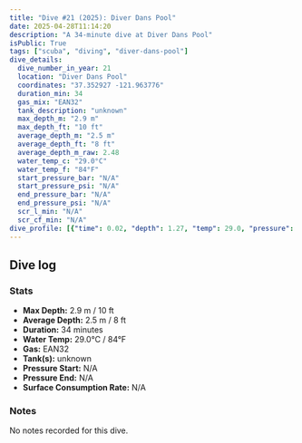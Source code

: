 ```yaml
---
title: "Dive #21 (2025): Diver Dans Pool"
date: 2025-04-28T11:14:20
description: "A 34-minute dive at Diver Dans Pool"
isPublic: True
tags: ["scuba", "diving", "diver-dans-pool"]
dive_details:
  dive_number_in_year: 21
  location: "Diver Dans Pool"
  coordinates: "37.352927 -121.963776"
  duration_min: 34
  gas_mix: "EAN32"
  tank_description: "unknown"
  max_depth_m: "2.9 m"
  max_depth_ft: "10 ft"
  average_depth_m: "2.5 m"
  average_depth_ft: "8 ft"
  average_depth_m_raw: 2.48
  water_temp_c: "29.0°C"
  water_temp_f: "84°F"
  start_pressure_bar: "N/A"
  start_pressure_psi: "N/A"
  end_pressure_bar: "N/A"
  end_pressure_psi: "N/A"
  scr_l_min: "N/A"
  scr_cf_min: "N/A"
dive_profile: [{"time": 0.02, "depth": 1.27, "temp": 29.0, "pressure": null}, {"time": 0.08, "depth": 1.38, "temp": 29.0, "pressure": null}, {"time": 0.15, "depth": 1.56, "temp": 29.0, "pressure": null}, {"time": 0.18, "depth": 1.68, "temp": 29.0, "pressure": null}, {"time": 0.22, "depth": 1.81, "temp": 29.0, "pressure": null}, {"time": 0.27, "depth": 1.99, "temp": 29.0, "pressure": null}, {"time": 0.3, "depth": 2.1, "temp": 29.0, "pressure": null}, {"time": 0.32, "depth": 2.22, "temp": 29.0, "pressure": null}, {"time": 0.35, "depth": 2.34, "temp": 29.0, "pressure": null}, {"time": 0.45, "depth": 2.54, "temp": 29.0, "pressure": null}, {"time": 0.47, "depth": 2.65, "temp": 29.0, "pressure": null}, {"time": 0.52, "depth": 2.76, "temp": 29.0, "pressure": null}, {"time": 0.65, "depth": 2.65, "temp": 29.0, "pressure": null}, {"time": 0.67, "depth": 2.53, "temp": 29.0, "pressure": null}, {"time": 0.75, "depth": 2.68, "temp": 29.0, "pressure": null}, {"time": 1.1, "depth": 2.79, "temp": 29.0, "pressure": null}, {"time": 1.13, "depth": 2.68, "temp": 29.0, "pressure": null}, {"time": 1.17, "depth": 2.58, "temp": 29.0, "pressure": null}, {"time": 1.22, "depth": 2.7, "temp": 29.0, "pressure": null}, {"time": 1.28, "depth": 2.6, "temp": 29.0, "pressure": null}, {"time": 1.37, "depth": 2.73, "temp": 29.0, "pressure": null}, {"time": 1.42, "depth": 2.61, "temp": 29.0, "pressure": null}, {"time": 1.62, "depth": 2.72, "temp": 29.0, "pressure": null}, {"time": 1.67, "depth": 2.58, "temp": 29.0, "pressure": null}, {"time": 1.83, "depth": 2.7, "temp": 29.0, "pressure": null}, {"time": 2.25, "depth": 2.48, "temp": 29.0, "pressure": null}, {"time": 2.3, "depth": 2.61, "temp": 29.0, "pressure": null}, {"time": 2.33, "depth": 2.72, "temp": 29.0, "pressure": null}, {"time": 2.38, "depth": 2.6, "temp": 29.0, "pressure": null}, {"time": 2.45, "depth": 2.72, "temp": 29.0, "pressure": null}, {"time": 2.53, "depth": 2.59, "temp": 29.0, "pressure": null}, {"time": 2.57, "depth": 2.7, "temp": 29.0, "pressure": null}, {"time": 2.67, "depth": 2.59, "temp": 29.0, "pressure": null}, {"time": 2.77, "depth": 2.71, "temp": 29.0, "pressure": null}, {"time": 2.82, "depth": 2.81, "temp": 29.0, "pressure": null}, {"time": 2.88, "depth": 2.69, "temp": 29.0, "pressure": null}, {"time": 3.02, "depth": 2.59, "temp": 29.0, "pressure": null}, {"time": 3.27, "depth": 2.48, "temp": 29.0, "pressure": null}, {"time": 3.35, "depth": 2.61, "temp": 29.0, "pressure": null}, {"time": 3.48, "depth": 2.71, "temp": 29.0, "pressure": null}, {"time": 3.8, "depth": 2.6, "temp": 29.0, "pressure": null}, {"time": 4.05, "depth": 2.37, "temp": 29.0, "pressure": null}, {"time": 4.12, "depth": 2.48, "temp": 29.0, "pressure": null}, {"time": 4.13, "depth": 2.64, "temp": 29.0, "pressure": null}, {"time": 4.32, "depth": 2.76, "temp": 29.0, "pressure": null}, {"time": 4.33, "depth": 2.66, "temp": 29.0, "pressure": null}, {"time": 4.55, "depth": 2.77, "temp": 29.0, "pressure": null}, {"time": 4.6, "depth": 2.65, "temp": 29.0, "pressure": null}, {"time": 4.75, "depth": 2.5, "temp": 29.0, "pressure": null}, {"time": 4.83, "depth": 2.61, "temp": 29.0, "pressure": null}, {"time": 5.28, "depth": 2.71, "temp": 29.0, "pressure": null}, {"time": 5.48, "depth": 2.58, "temp": 29.0, "pressure": null}, {"time": 5.63, "depth": 2.72, "temp": 29.0, "pressure": null}, {"time": 5.95, "depth": 2.43, "temp": 29.0, "pressure": null}, {"time": 5.97, "depth": 2.6, "temp": 29.0, "pressure": null}, {"time": 6.13, "depth": 2.7, "temp": 29.0, "pressure": null}, {"time": 6.28, "depth": 2.6, "temp": 29.0, "pressure": null}, {"time": 6.32, "depth": 2.5, "temp": 29.0, "pressure": null}, {"time": 6.35, "depth": 2.6, "temp": 29.0, "pressure": null}, {"time": 6.38, "depth": 2.75, "temp": 29.0, "pressure": null}, {"time": 6.45, "depth": 2.57, "temp": 29.0, "pressure": null}, {"time": 6.53, "depth": 2.73, "temp": 29.0, "pressure": null}, {"time": 6.57, "depth": 2.6, "temp": 29.0, "pressure": null}, {"time": 6.65, "depth": 2.74, "temp": 29.0, "pressure": null}, {"time": 6.7, "depth": 2.63, "temp": 29.0, "pressure": null}, {"time": 6.77, "depth": 2.74, "temp": 29.0, "pressure": null}, {"time": 6.82, "depth": 2.63, "temp": 29.0, "pressure": null}, {"time": 6.9, "depth": 2.73, "temp": 29.0, "pressure": null}, {"time": 6.95, "depth": 2.57, "temp": 29.0, "pressure": null}, {"time": 7.02, "depth": 2.72, "temp": 29.0, "pressure": null}, {"time": 7.08, "depth": 2.59, "temp": 29.0, "pressure": null}, {"time": 7.13, "depth": 2.73, "temp": 29.0, "pressure": null}, {"time": 7.18, "depth": 2.57, "temp": 29.0, "pressure": null}, {"time": 7.27, "depth": 2.67, "temp": 29.0, "pressure": null}, {"time": 7.38, "depth": 2.78, "temp": 29.0, "pressure": null}, {"time": 7.43, "depth": 2.55, "temp": 29.0, "pressure": null}, {"time": 7.55, "depth": 2.65, "temp": 29.0, "pressure": null}, {"time": 7.7, "depth": 2.5, "temp": 29.0, "pressure": null}, {"time": 7.72, "depth": 2.38, "temp": 29.0, "pressure": null}, {"time": 7.77, "depth": 2.49, "temp": 29.0, "pressure": null}, {"time": 7.8, "depth": 2.66, "temp": 29.0, "pressure": null}, {"time": 8.02, "depth": 2.53, "temp": 29.0, "pressure": null}, {"time": 8.13, "depth": 2.68, "temp": 29.0, "pressure": null}, {"time": 8.28, "depth": 2.53, "temp": 29.0, "pressure": null}, {"time": 8.37, "depth": 2.38, "temp": 29.0, "pressure": null}, {"time": 8.45, "depth": 2.52, "temp": 29.0, "pressure": null}, {"time": 8.57, "depth": 2.65, "temp": 29.0, "pressure": null}, {"time": 8.73, "depth": 2.77, "temp": 29.0, "pressure": null}, {"time": 8.75, "depth": 2.64, "temp": 29.0, "pressure": null}, {"time": 8.88, "depth": 2.54, "temp": 29.0, "pressure": null}, {"time": 8.93, "depth": 2.81, "temp": 29.0, "pressure": null}, {"time": 9.05, "depth": 2.71, "temp": 29.0, "pressure": null}, {"time": 9.22, "depth": 2.6, "temp": 29.0, "pressure": null}, {"time": 9.33, "depth": 2.71, "temp": 29.0, "pressure": null}, {"time": 10.0, "depth": 2.56, "temp": 29.0, "pressure": null}, {"time": 10.03, "depth": 2.7, "temp": 29.0, "pressure": null}, {"time": 10.2, "depth": 2.58, "temp": 29.0, "pressure": null}, {"time": 10.45, "depth": 2.76, "temp": 29.0, "pressure": null}, {"time": 10.77, "depth": 2.64, "temp": 29.0, "pressure": null}, {"time": 10.83, "depth": 2.82, "temp": 29.0, "pressure": null}, {"time": 10.85, "depth": 2.72, "temp": 29.0, "pressure": null}, {"time": 11.03, "depth": 2.62, "temp": 29.0, "pressure": null}, {"time": 11.08, "depth": 2.75, "temp": 29.0, "pressure": null}, {"time": 11.12, "depth": 2.63, "temp": 29.0, "pressure": null}, {"time": 11.23, "depth": 2.49, "temp": 29.0, "pressure": null}, {"time": 11.32, "depth": 2.6, "temp": 29.0, "pressure": null}, {"time": 11.43, "depth": 2.73, "temp": 29.0, "pressure": null}, {"time": 11.52, "depth": 2.57, "temp": 29.0, "pressure": null}, {"time": 11.57, "depth": 2.68, "temp": 29.0, "pressure": null}, {"time": 11.73, "depth": 2.54, "temp": 29.0, "pressure": null}, {"time": 11.8, "depth": 2.67, "temp": 29.0, "pressure": null}, {"time": 11.83, "depth": 2.81, "temp": 29.0, "pressure": null}, {"time": 11.88, "depth": 2.65, "temp": 29.0, "pressure": null}, {"time": 11.92, "depth": 2.55, "temp": 29.0, "pressure": null}, {"time": 12.03, "depth": 2.73, "temp": 29.0, "pressure": null}, {"time": 12.1, "depth": 2.62, "temp": 29.0, "pressure": null}, {"time": 12.25, "depth": 2.74, "temp": 29.0, "pressure": null}, {"time": 12.43, "depth": 2.59, "temp": 29.0, "pressure": null}, {"time": 12.67, "depth": 2.7, "temp": 29.0, "pressure": null}, {"time": 12.72, "depth": 2.57, "temp": 29.0, "pressure": null}, {"time": 12.87, "depth": 2.23, "temp": 29.0, "pressure": null}, {"time": 12.9, "depth": 2.42, "temp": 29.0, "pressure": null}, {"time": 12.95, "depth": 2.55, "temp": 29.0, "pressure": null}, {"time": 13.05, "depth": 2.68, "temp": 29.0, "pressure": null}, {"time": 13.1, "depth": 2.56, "temp": 29.0, "pressure": null}, {"time": 13.32, "depth": 2.68, "temp": 29.0, "pressure": null}, {"time": 13.55, "depth": 2.54, "temp": 29.0, "pressure": null}, {"time": 13.58, "depth": 2.43, "temp": 29.0, "pressure": null}, {"time": 13.6, "depth": 2.32, "temp": 29.0, "pressure": null}, {"time": 13.62, "depth": 2.55, "temp": 29.0, "pressure": null}, {"time": 13.72, "depth": 2.65, "temp": 29.0, "pressure": null}, {"time": 13.98, "depth": 2.53, "temp": 29.0, "pressure": null}, {"time": 14.02, "depth": 2.7, "temp": 29.0, "pressure": null}, {"time": 14.68, "depth": 2.81, "temp": 29.0, "pressure": null}, {"time": 14.72, "depth": 2.7, "temp": 29.0, "pressure": null}, {"time": 15.02, "depth": 2.81, "temp": 29.0, "pressure": null}, {"time": 15.03, "depth": 2.59, "temp": 29.0, "pressure": null}, {"time": 15.08, "depth": 2.71, "temp": 29.0, "pressure": null}, {"time": 15.13, "depth": 2.56, "temp": 29.0, "pressure": null}, {"time": 15.22, "depth": 2.66, "temp": 29.0, "pressure": null}, {"time": 15.48, "depth": 2.87, "temp": 29.0, "pressure": null}, {"time": 15.5, "depth": 2.71, "temp": 29.0, "pressure": null}, {"time": 15.62, "depth": 2.85, "temp": 29.0, "pressure": null}, {"time": 15.63, "depth": 2.7, "temp": 29.0, "pressure": null}, {"time": 15.65, "depth": 2.58, "temp": 29.0, "pressure": null}, {"time": 15.7, "depth": 2.7, "temp": 29.0, "pressure": null}, {"time": 15.8, "depth": 2.83, "temp": 29.0, "pressure": null}, {"time": 15.82, "depth": 2.73, "temp": 29.0, "pressure": null}, {"time": 15.9, "depth": 2.62, "temp": 29.0, "pressure": null}, {"time": 15.95, "depth": 2.74, "temp": 29.0, "pressure": null}, {"time": 16.03, "depth": 2.61, "temp": 29.0, "pressure": null}, {"time": 16.08, "depth": 2.78, "temp": 29.0, "pressure": null}, {"time": 16.23, "depth": 2.61, "temp": 29.0, "pressure": null}, {"time": 16.35, "depth": 2.74, "temp": 29.0, "pressure": null}, {"time": 16.38, "depth": 2.85, "temp": 29.0, "pressure": null}, {"time": 16.57, "depth": 2.64, "temp": 29.0, "pressure": null}, {"time": 16.62, "depth": 2.76, "temp": 29.0, "pressure": null}, {"time": 16.67, "depth": 2.66, "temp": 29.0, "pressure": null}, {"time": 17.0, "depth": 2.55, "temp": 29.0, "pressure": null}, {"time": 17.12, "depth": 2.69, "temp": 29.0, "pressure": null}, {"time": 17.23, "depth": 2.84, "temp": 29.0, "pressure": null}, {"time": 17.27, "depth": 2.71, "temp": 29.0, "pressure": null}, {"time": 17.32, "depth": 2.61, "temp": 29.0, "pressure": null}, {"time": 17.47, "depth": 2.71, "temp": 29.0, "pressure": null}, {"time": 17.52, "depth": 2.48, "temp": 29.0, "pressure": null}, {"time": 17.72, "depth": 2.66, "temp": 29.0, "pressure": null}, {"time": 17.77, "depth": 2.56, "temp": 29.0, "pressure": null}, {"time": 17.8, "depth": 2.67, "temp": 29.0, "pressure": null}, {"time": 17.98, "depth": 2.77, "temp": 29.0, "pressure": null}, {"time": 18.13, "depth": 2.65, "temp": 29.0, "pressure": null}, {"time": 18.18, "depth": 2.53, "temp": 29.0, "pressure": null}, {"time": 18.43, "depth": 2.63, "temp": 29.0, "pressure": null}, {"time": 18.52, "depth": 2.47, "temp": 29.0, "pressure": null}, {"time": 18.6, "depth": 2.35, "temp": 29.0, "pressure": null}, {"time": 18.63, "depth": 2.48, "temp": 29.0, "pressure": null}, {"time": 18.67, "depth": 2.59, "temp": 29.0, "pressure": null}, {"time": 18.72, "depth": 2.7, "temp": 29.0, "pressure": null}, {"time": 18.87, "depth": 2.58, "temp": 29.0, "pressure": null}, {"time": 19.12, "depth": 2.72, "temp": 29.0, "pressure": null}, {"time": 19.18, "depth": 2.55, "temp": 29.0, "pressure": null}, {"time": 19.22, "depth": 2.73, "temp": 29.0, "pressure": null}, {"time": 19.32, "depth": 2.6, "temp": 29.0, "pressure": null}, {"time": 19.42, "depth": 2.45, "temp": 29.0, "pressure": null}, {"time": 19.45, "depth": 2.62, "temp": 29.0, "pressure": null}, {"time": 19.53, "depth": 2.5, "temp": 29.0, "pressure": null}, {"time": 19.62, "depth": 2.63, "temp": 29.0, "pressure": null}, {"time": 19.7, "depth": 2.79, "temp": 29.0, "pressure": null}, {"time": 19.73, "depth": 2.62, "temp": 29.0, "pressure": null}, {"time": 19.82, "depth": 2.72, "temp": 29.0, "pressure": null}, {"time": 19.87, "depth": 2.58, "temp": 29.0, "pressure": null}, {"time": 19.93, "depth": 2.71, "temp": 29.0, "pressure": null}, {"time": 20.13, "depth": 2.52, "temp": 29.0, "pressure": null}, {"time": 20.18, "depth": 2.64, "temp": 29.0, "pressure": null}, {"time": 20.25, "depth": 2.51, "temp": 29.0, "pressure": null}, {"time": 20.28, "depth": 2.62, "temp": 29.0, "pressure": null}, {"time": 20.32, "depth": 2.74, "temp": 29.0, "pressure": null}, {"time": 20.38, "depth": 2.6, "temp": 29.0, "pressure": null}, {"time": 20.5, "depth": 2.42, "temp": 29.0, "pressure": null}, {"time": 20.58, "depth": 2.52, "temp": 29.0, "pressure": null}, {"time": 20.63, "depth": 2.69, "temp": 29.0, "pressure": null}, {"time": 20.83, "depth": 2.58, "temp": 29.0, "pressure": null}, {"time": 20.93, "depth": 2.7, "temp": 29.0, "pressure": null}, {"time": 20.97, "depth": 2.52, "temp": 29.0, "pressure": null}, {"time": 20.98, "depth": 2.68, "temp": 29.0, "pressure": null}, {"time": 21.03, "depth": 2.78, "temp": 29.0, "pressure": null}, {"time": 21.1, "depth": 2.64, "temp": 29.0, "pressure": null}, {"time": 21.2, "depth": 2.77, "temp": 29.0, "pressure": null}, {"time": 21.23, "depth": 2.67, "temp": 29.0, "pressure": null}, {"time": 21.35, "depth": 2.51, "temp": 29.0, "pressure": null}, {"time": 21.4, "depth": 2.67, "temp": 29.0, "pressure": null}, {"time": 21.42, "depth": 2.79, "temp": 29.0, "pressure": null}, {"time": 21.55, "depth": 2.64, "temp": 29.0, "pressure": null}, {"time": 21.72, "depth": 2.77, "temp": 29.0, "pressure": null}, {"time": 21.82, "depth": 2.89, "temp": 29.0, "pressure": null}, {"time": 21.92, "depth": 2.77, "temp": 29.0, "pressure": null}, {"time": 22.05, "depth": 2.59, "temp": 29.0, "pressure": null}, {"time": 22.12, "depth": 2.78, "temp": 29.0, "pressure": null}, {"time": 22.13, "depth": 2.67, "temp": 29.0, "pressure": null}, {"time": 22.35, "depth": 2.83, "temp": 29.0, "pressure": null}, {"time": 22.38, "depth": 2.71, "temp": 29.0, "pressure": null}, {"time": 22.4, "depth": 2.6, "temp": 29.0, "pressure": null}, {"time": 22.47, "depth": 2.42, "temp": 29.0, "pressure": null}, {"time": 22.48, "depth": 2.59, "temp": 29.0, "pressure": null}, {"time": 22.52, "depth": 2.77, "temp": 29.0, "pressure": null}, {"time": 22.68, "depth": 2.59, "temp": 29.0, "pressure": null}, {"time": 22.73, "depth": 2.7, "temp": 29.0, "pressure": null}, {"time": 22.9, "depth": 2.57, "temp": 29.0, "pressure": null}, {"time": 22.95, "depth": 2.69, "temp": 29.0, "pressure": null}, {"time": 23.03, "depth": 2.49, "temp": 29.0, "pressure": null}, {"time": 23.08, "depth": 2.64, "temp": 29.0, "pressure": null}, {"time": 23.15, "depth": 2.77, "temp": 29.0, "pressure": null}, {"time": 23.28, "depth": 2.64, "temp": 29.0, "pressure": null}, {"time": 23.37, "depth": 2.75, "temp": 29.0, "pressure": null}, {"time": 23.5, "depth": 2.46, "temp": 29.0, "pressure": null}, {"time": 23.57, "depth": 2.6, "temp": 29.0, "pressure": null}, {"time": 23.6, "depth": 2.74, "temp": 29.0, "pressure": null}, {"time": 23.63, "depth": 2.64, "temp": 29.0, "pressure": null}, {"time": 23.78, "depth": 2.76, "temp": 29.0, "pressure": null}, {"time": 23.92, "depth": 2.64, "temp": 29.0, "pressure": null}, {"time": 23.95, "depth": 2.53, "temp": 29.0, "pressure": null}, {"time": 23.98, "depth": 2.42, "temp": 29.0, "pressure": null}, {"time": 24.08, "depth": 2.59, "temp": 29.0, "pressure": null}, {"time": 24.15, "depth": 2.43, "temp": 29.0, "pressure": null}, {"time": 24.23, "depth": 2.6, "temp": 29.0, "pressure": null}, {"time": 24.32, "depth": 2.81, "temp": 29.0, "pressure": null}, {"time": 24.38, "depth": 2.67, "temp": 29.0, "pressure": null}, {"time": 24.58, "depth": 2.78, "temp": 29.0, "pressure": null}, {"time": 24.65, "depth": 2.62, "temp": 29.0, "pressure": null}, {"time": 24.72, "depth": 2.75, "temp": 29.0, "pressure": null}, {"time": 24.77, "depth": 2.6, "temp": 29.0, "pressure": null}, {"time": 24.87, "depth": 2.73, "temp": 29.0, "pressure": null}, {"time": 24.92, "depth": 2.6, "temp": 29.0, "pressure": null}, {"time": 25.02, "depth": 2.7, "temp": 29.0, "pressure": null}, {"time": 25.03, "depth": 2.54, "temp": 29.0, "pressure": null}, {"time": 25.1, "depth": 2.67, "temp": 29.0, "pressure": null}, {"time": 25.15, "depth": 2.79, "temp": 29.0, "pressure": null}, {"time": 25.25, "depth": 2.54, "temp": 29.0, "pressure": null}, {"time": 25.27, "depth": 2.64, "temp": 29.0, "pressure": null}, {"time": 25.32, "depth": 2.75, "temp": 29.0, "pressure": null}, {"time": 25.45, "depth": 2.56, "temp": 29.0, "pressure": null}, {"time": 25.48, "depth": 2.45, "temp": 29.0, "pressure": null}, {"time": 25.53, "depth": 2.57, "temp": 29.0, "pressure": null}, {"time": 25.58, "depth": 2.69, "temp": 29.0, "pressure": null}, {"time": 25.65, "depth": 2.57, "temp": 29.0, "pressure": null}, {"time": 25.7, "depth": 2.69, "temp": 29.0, "pressure": null}, {"time": 26.2, "depth": 2.42, "temp": 29.0, "pressure": null}, {"time": 26.28, "depth": 2.56, "temp": 29.0, "pressure": null}, {"time": 26.3, "depth": 2.72, "temp": 29.0, "pressure": null}, {"time": 26.45, "depth": 2.62, "temp": 29.0, "pressure": null}, {"time": 26.47, "depth": 2.74, "temp": 29.0, "pressure": null}, {"time": 26.48, "depth": 2.62, "temp": 29.0, "pressure": null}, {"time": 26.53, "depth": 2.76, "temp": 29.0, "pressure": null}, {"time": 26.65, "depth": 2.89, "temp": 29.0, "pressure": null}, {"time": 26.73, "depth": 2.72, "temp": 29.0, "pressure": null}, {"time": 26.77, "depth": 2.88, "temp": 29.0, "pressure": null}, {"time": 26.83, "depth": 2.77, "temp": 29.0, "pressure": null}, {"time": 26.87, "depth": 2.65, "temp": 29.0, "pressure": null}, {"time": 26.95, "depth": 2.77, "temp": 29.0, "pressure": null}, {"time": 27.1, "depth": 2.66, "temp": 29.0, "pressure": null}, {"time": 27.12, "depth": 2.53, "temp": 29.0, "pressure": null}, {"time": 27.17, "depth": 2.64, "temp": 29.0, "pressure": null}, {"time": 27.35, "depth": 2.75, "temp": 29.0, "pressure": null}, {"time": 27.55, "depth": 2.64, "temp": 29.0, "pressure": null}, {"time": 27.6, "depth": 2.75, "temp": 29.0, "pressure": null}, {"time": 27.65, "depth": 2.64, "temp": 29.0, "pressure": null}, {"time": 27.7, "depth": 2.78, "temp": 29.0, "pressure": null}, {"time": 27.77, "depth": 2.67, "temp": 29.0, "pressure": null}, {"time": 27.83, "depth": 2.79, "temp": 29.0, "pressure": null}, {"time": 28.02, "depth": 2.61, "temp": 29.0, "pressure": null}, {"time": 28.03, "depth": 2.48, "temp": 29.0, "pressure": null}, {"time": 28.08, "depth": 2.65, "temp": 29.0, "pressure": null}, {"time": 28.12, "depth": 2.77, "temp": 29.0, "pressure": null}, {"time": 28.27, "depth": 2.65, "temp": 29.0, "pressure": null}, {"time": 28.33, "depth": 2.76, "temp": 29.0, "pressure": null}, {"time": 28.37, "depth": 2.65, "temp": 29.0, "pressure": null}, {"time": 28.57, "depth": 2.76, "temp": 29.0, "pressure": null}, {"time": 28.73, "depth": 2.49, "temp": 29.0, "pressure": null}, {"time": 28.78, "depth": 2.72, "temp": 29.0, "pressure": null}, {"time": 28.85, "depth": 2.52, "temp": 29.0, "pressure": null}, {"time": 28.88, "depth": 2.64, "temp": 29.0, "pressure": null}, {"time": 28.93, "depth": 2.84, "temp": 29.0, "pressure": null}, {"time": 28.95, "depth": 2.66, "temp": 29.0, "pressure": null}, {"time": 29.0, "depth": 2.56, "temp": 29.0, "pressure": null}, {"time": 29.05, "depth": 2.7, "temp": 29.0, "pressure": null}, {"time": 29.22, "depth": 2.57, "temp": 29.0, "pressure": null}, {"time": 29.28, "depth": 2.38, "temp": 29.0, "pressure": null}, {"time": 29.35, "depth": 2.5, "temp": 29.0, "pressure": null}, {"time": 29.37, "depth": 2.35, "temp": 29.0, "pressure": null}, {"time": 29.4, "depth": 2.21, "temp": 29.0, "pressure": null}, {"time": 29.42, "depth": 2.37, "temp": 29.0, "pressure": null}, {"time": 29.45, "depth": 2.6, "temp": 29.0, "pressure": null}, {"time": 29.47, "depth": 2.77, "temp": 29.0, "pressure": null}, {"time": 29.6, "depth": 2.66, "temp": 29.0, "pressure": null}, {"time": 29.63, "depth": 2.52, "temp": 29.0, "pressure": null}, {"time": 29.68, "depth": 2.4, "temp": 29.0, "pressure": null}, {"time": 29.72, "depth": 2.27, "temp": 29.0, "pressure": null}, {"time": 29.82, "depth": 2.09, "temp": 29.0, "pressure": null}, {"time": 29.83, "depth": 2.32, "temp": 29.0, "pressure": null}, {"time": 29.88, "depth": 2.19, "temp": 29.0, "pressure": null}, {"time": 29.95, "depth": 2.39, "temp": 29.0, "pressure": null}, {"time": 29.97, "depth": 2.54, "temp": 29.0, "pressure": null}, {"time": 30.05, "depth": 2.37, "temp": 29.0, "pressure": null}, {"time": 30.07, "depth": 2.27, "temp": 29.0, "pressure": null}, {"time": 30.1, "depth": 2.39, "temp": 29.0, "pressure": null}, {"time": 30.25, "depth": 2.72, "temp": 29.0, "pressure": null}, {"time": 30.32, "depth": 2.56, "temp": 29.0, "pressure": null}, {"time": 30.35, "depth": 2.45, "temp": 29.0, "pressure": null}, {"time": 30.43, "depth": 2.2, "temp": 29.0, "pressure": null}, {"time": 30.57, "depth": 2.37, "temp": 29.0, "pressure": null}, {"time": 30.58, "depth": 2.56, "temp": 29.0, "pressure": null}, {"time": 30.65, "depth": 2.31, "temp": 29.0, "pressure": null}, {"time": 30.73, "depth": 2.52, "temp": 29.0, "pressure": null}, {"time": 30.87, "depth": 2.41, "temp": 29.0, "pressure": null}, {"time": 30.9, "depth": 2.54, "temp": 29.0, "pressure": null}, {"time": 30.93, "depth": 2.69, "temp": 29.0, "pressure": null}, {"time": 31.07, "depth": 2.54, "temp": 29.0, "pressure": null}, {"time": 31.2, "depth": 2.42, "temp": 29.0, "pressure": null}, {"time": 31.23, "depth": 2.6, "temp": 29.0, "pressure": null}, {"time": 31.27, "depth": 2.7, "temp": 29.0, "pressure": null}, {"time": 31.33, "depth": 2.6, "temp": 29.0, "pressure": null}, {"time": 31.53, "depth": 2.42, "temp": 29.0, "pressure": null}, {"time": 31.62, "depth": 2.52, "temp": 29.0, "pressure": null}, {"time": 31.67, "depth": 2.7, "temp": 29.0, "pressure": null}, {"time": 31.75, "depth": 2.55, "temp": 29.0, "pressure": null}, {"time": 31.77, "depth": 2.43, "temp": 29.0, "pressure": null}, {"time": 31.8, "depth": 2.26, "temp": 29.0, "pressure": null}, {"time": 31.82, "depth": 2.46, "temp": 29.0, "pressure": null}, {"time": 31.92, "depth": 2.61, "temp": 29.0, "pressure": null}, {"time": 31.95, "depth": 2.73, "temp": 29.0, "pressure": null}, {"time": 32.12, "depth": 2.62, "temp": 29.0, "pressure": null}, {"time": 32.4, "depth": 2.73, "temp": 29.0, "pressure": null}, {"time": 32.43, "depth": 2.59, "temp": 29.0, "pressure": null}, {"time": 32.45, "depth": 2.7, "temp": 29.0, "pressure": null}, {"time": 32.6, "depth": 2.84, "temp": 29.0, "pressure": null}, {"time": 32.63, "depth": 2.67, "temp": 29.0, "pressure": null}, {"time": 32.73, "depth": 2.8, "temp": 29.0, "pressure": null}, {"time": 32.77, "depth": 2.68, "temp": 29.0, "pressure": null}, {"time": 32.82, "depth": 2.8, "temp": 29.0, "pressure": null}, {"time": 32.87, "depth": 2.61, "temp": 29.0, "pressure": null}, {"time": 33.03, "depth": 2.72, "temp": 29.0, "pressure": null}, {"time": 33.1, "depth": 2.55, "temp": 29.0, "pressure": null}, {"time": 33.17, "depth": 2.66, "temp": 29.0, "pressure": null}, {"time": 33.2, "depth": 2.49, "temp": 29.0, "pressure": null}, {"time": 33.22, "depth": 2.38, "temp": 29.0, "pressure": null}, {"time": 33.25, "depth": 2.27, "temp": 29.0, "pressure": null}, {"time": 33.35, "depth": 2.13, "temp": 29.0, "pressure": null}, {"time": 33.37, "depth": 2.03, "temp": 29.0, "pressure": null}, {"time": 33.4, "depth": 1.89, "temp": 29.0, "pressure": null}, {"time": 33.42, "depth": 1.78, "temp": 29.0, "pressure": null}, {"time": 33.48, "depth": 1.94, "temp": 29.0, "pressure": null}, {"time": 33.58, "depth": 1.83, "temp": 29.0, "pressure": null}, {"time": 33.63, "depth": 1.72, "temp": 29.0, "pressure": null}, {"time": 33.73, "depth": 1.86, "temp": 29.0, "pressure": null}, {"time": 33.78, "depth": 1.72, "temp": 29.0, "pressure": null}, {"time": 33.9, "depth": 1.62, "temp": 29.0, "pressure": null}, {"time": 33.97, "depth": 1.72, "temp": 29.0, "pressure": null}, {"time": 34.0, "depth": 1.56, "temp": 29.0, "pressure": null}, {"time": 0.02, "depth": 0.0, "temp": 29.0, "pressure": null}]
---
```



## Dive log

<DiveChart frontmatter={frontmatter} />

### Stats
- **Max Depth:** 2.9 m / 10 ft
- **Average Depth:** 2.5 m / 8 ft
- **Duration:** 34 minutes
- **Water Temp:** 29.0°C / 84°F
- **Gas:** EAN32
- **Tank(s):** unknown
- **Pressure Start:** N/A
- **Pressure End:** N/A
- **Surface Consumption Rate:** N/A

### Notes
No notes recorded for this dive.
